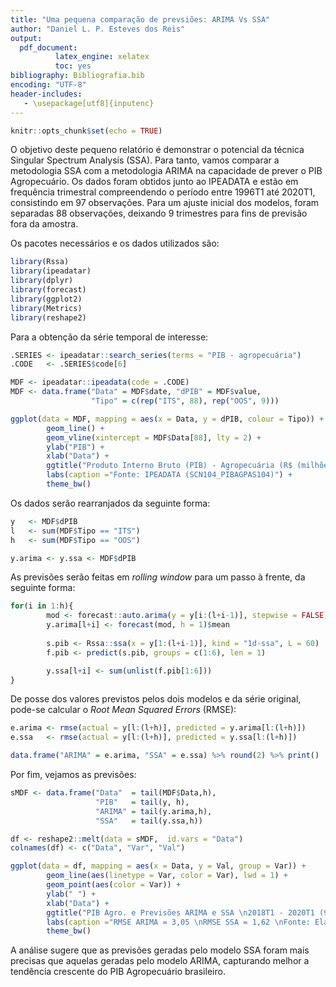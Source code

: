---
title: "Uma pequena comparação de prevsiões: ARIMA Vs SSA"
author: "Daniel L. P. Esteves dos Reis"
output:
  pdf_document:
          latex_engine: xelatex
          toc: yes    
bibliography: Bibliografia.bib
encoding: "UTF-8"
header-includes:
   - \usepackage[utf8]{inputenc} 
---

```{r setup, include=FALSE}
knitr::opts_chunk$set(echo = TRUE)
```

O objetivo deste pequeno relatório é demonstrar o potencial da técnica Singular Spectrum Analysis (SSA). Para tanto, vamos comparar a metodologia SSA com a metodologia ARIMA na capacidade de prever o PIB Agropecuário. Os dados foram obtidos junto ao IPEADATA e estão em frequência trimestral compreendendo o período entre  1996T1 até 2020T1, consistindo em 97 observações. Para um ajuste inicial dos modelos, foram separadas 88 observações, deixando 9 trimestres para fins de previsão fora da amostra. 

Os pacotes necessários e os dados utilizados são:

```{r Pacotes, warning=FALSE, message=FALSE}
library(Rssa)
library(ipeadatar)
library(dplyr)
library(forecast)
library(ggplot2)
library(Metrics)
library(reshape2)
```

Para a obtenção da série temporal de interesse:

```{r IPEADATA - PIB Agro}
.SERIES <- ipeadatar::search_series(terms = "PIB - agropecuária")
.CODE   <- .SERIES$code[6]

MDF <- ipeadatar::ipeadata(code = .CODE)
MDF <- data.frame("Data" = MDF$date, "dPIB" = MDF$value, 
                  "Tipo" = c(rep("ITS", 88), rep("OOS", 9)))
```

```{r Plot 1}
ggplot(data = MDF, mapping = aes(x = Data, y = dPIB, colour = Tipo)) +
        geom_line() +
        geom_vline(xintercept = MDF$Data[88], lty = 2) + 
        ylab("PIB") +
        xlab("Data") +
        ggtitle("Produto Interno Bruto (PIB) - Agropecuária (R$ (milhões)) \n1996T1 - 2020T1 (97 Observações: 88/9)") +
        labs(caption ="Fonte: IPEADATA (SCN104_PIBAGPAS104)") +
        theme_bw()
```

Os dados serão rearranjados da seguinte forma:

```{r Dados Adj.}
y   <- MDF$dPIB
l   <- sum(MDF$Tipo == "ITS")
h   <- sum(MDF$Tipo == "OOS")

y.arima <- y.ssa <- MDF$dPIB
```

As previsões serão feitas em *rolling window* para um passo à frente, da seguinte forma:

```{r Prevs}
for(i in 1:h){
        mod <- forecast::auto.arima(y = y[i:(l+i-1)], stepwise = FALSE)
        y.arima[l+i] <- forecast(mod, h = 1)$mean
        
        s.pib <- Rssa::ssa(x = y[1:(l+i-1)], kind = "1d-ssa", L = 60)
        f.pib <- predict(s.pib, groups = c(1:6), len = 1)

        y.ssa[l+i] <- sum(unlist(f.pib[1:6]))
}
```

De posse dos valores previstos pelos dois modelos e da série original, pode-se calcular o *Root Mean Squared Errors* (RMSE):

```{r Erros}
e.arima <- rmse(actual = y[l:(l+h)], predicted = y.arima[l:(l+h)])
e.ssa   <- rmse(actual = y[l:(l+h)], predicted = y.ssa[l:(l+h)])

data.frame("ARIMA" = e.arima, "SSA" = e.ssa) %>% round(2) %>% print()
```

Por fim, vejamos as previsões:

```{r Plot 2}
sMDF <- data.frame("Data"  = tail(MDF$Data,h),
                   "PIB"   = tail(y, h),
                   "ARIMA" = tail(y.arima,h),
                   "SSA"   = tail(y.ssa,h))

df <- reshape2::melt(data = sMDF,  id.vars = "Data")
colnames(df) <- c("Data", "Var", "Val")

ggplot(data = df, mapping = aes(x = Data, y = Val, group = Var)) +
        geom_line(aes(linetype = Var, color = Var), lwd = 1) +
        geom_point(aes(color = Var)) +
        ylab(" ") +
        xlab("Data") +
        ggtitle("PIB Agro. e Previsões ARIMA e SSA \n2018T1 - 2020T1 (9 Observações)") +
        labs(caption ="RMSE ARIMA = 3,05 \nRMSE SSA = 1,62 \nFonte: Elaboração própria.") +
        theme_bw()
```

A análise sugere que as previsões geradas pelo modelo SSA foram mais precisas que aquelas geradas pelo modelo ARIMA, capturando melhor a tendência crescente do PIB Agropecuário brasileiro. 


























